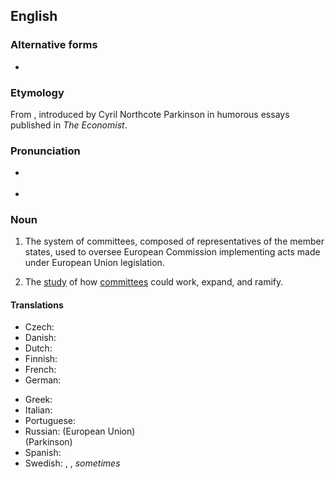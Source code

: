 ==English==

===Alternative forms===
* {{l|en|commitology}} {{qualifier|uncommon}}

===Etymology===
From {{suffix|en|committee|ology}}, introduced by Cyril Northcote Parkinson in humorous essays published in ''The Economist''.

===Pronunciation===
* {{a|RP}} {{IPA|en|/ˌkɒm.ɪˈtɒl.ə.dʒi/}}
* {{a|GA}} {{IPA|en|/ˌkɑm.ɪˈtɑl.ə.dʒi/}}

===Noun===
{{en-noun|~|comitologies}}

# {{lb|en|European Union}} The system of committees, composed of representatives of the member states, used to oversee European Commission implementing acts made under European Union legislation.
# {{lb|en|humorous}} The [[study]] of how [[committee]]s could work, expand, and ramify.

====Translations====
{{trans-top|art of resolving issues by committees}}
* Czech: {{t|cs|komitologie|f}}
* Danish: {{t|da|komitologi}}
* Dutch: {{t|nl|comitologie}}
* Finnish: {{t|fi|komitologia}}
* French: {{t+|fr|comitologie|f}}
* German: {{t+|de|Komitologie|f}}
{{trans-mid}}
* Greek: {{t|el|επιτροπολογία|f}}
* Italian: {{t|it|comitologia|f}}
* Portuguese: {{t|pt|comitologia|f}}
* Russian: (European Union) {{t|ru|комитоло́гия|f}}<br/>(Parkinson) {{t|ru|комиссоло́гия|f}}
* Spanish: {{t|es|comitología|f}}
* Swedish: {{t|sv|kommittéförfarande}}, {{t|sv|kommittésystem}}, ''sometimes'' {{t|sv|kommittébestämmelser}} {{qualifier|"kommittologi" should not be used, [http://www.regeringen.se/sb/d/2729#K say Swedish government's translators]}}
{{trans-bottom}}